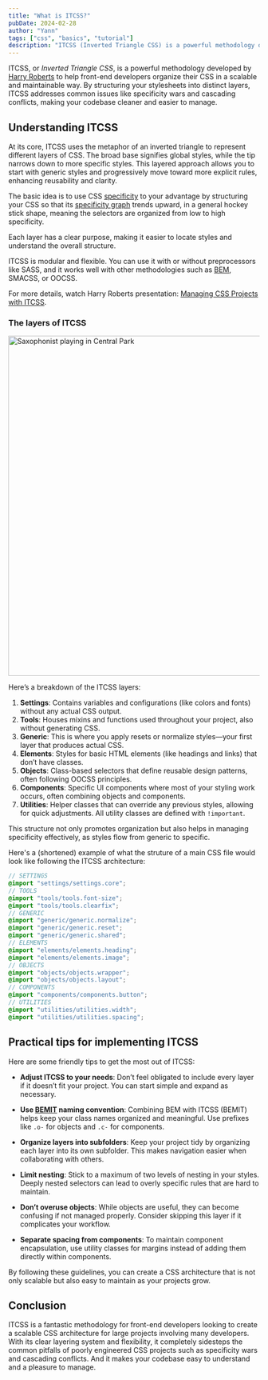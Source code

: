 ```yaml
---
title: "What is ITCSS?"
pubDate: 2024-02-28
author: "Yann"
tags: ["css", "basics", "tutorial"]
description: "ITCSS (Inverted Triangle CSS) is a powerful methodology developed by Harry Roberts to help front-end developers organize their CSS in a scalable and maintainable way. It addresses common issues like specificity wars and cascading conflicts, making your codebase cleaner and easier to manage."
---
```




ITCSS, or _Inverted Triangle CSS_, is a powerful methodology developed by [Harry Roberts](https://twitter.com/csswizardry) to help front-end developers organize their CSS in a scalable and maintainable way. By structuring your stylesheets into distinct layers, ITCSS addresses common issues like specificity wars and cascading conflicts, making your codebase cleaner and easier to manage.

## Understanding ITCSS

At its core, ITCSS uses the metaphor of an inverted triangle to represent different layers of CSS. The broad base signifies global styles, while the tip narrows down to more specific styles. This layered approach allows you to start with generic styles and progressively move toward more explicit rules, enhancing reusability and clarity.

The basic idea is to use CSS [specificity][specificity] to your advantage by structuring your CSS so that its [specificity graph][graph] trends upward, in a general hockey stick shape, meaning the selectors are organized from low to high specificity.

Each layer has a clear purpose, making it easier to locate styles and understand the overall structure.

ITCSS is modular and flexible. You can use it with or without preprocessors like SASS, and it works well with other methodologies such as [BEM][bem], SMACSS, or OOCSS.

For more details, watch Harry Roberts presentation: [Managing CSS Projects with ITCSS][youtube].

### The layers of ITCSS

<Image
  class="mb-lg1"
  src={triangle}
  width="680"
  alt="Saxophonist playing in Central Park"
/>

Here’s a breakdown of the ITCSS layers:

1. **Settings**: Contains variables and configurations (like colors and fonts) without any actual CSS output.
2. **Tools**: Houses mixins and functions used throughout your project, also without generating CSS.
3. **Generic**: This is where you apply resets or normalize styles—your first layer that produces actual CSS.
4. **Elements**: Styles for basic HTML elements (like headings and links) that don’t have classes.
5. **Objects**: Class-based selectors that define reusable design patterns, often following OOCSS principles.
6. **Components**: Specific UI components where most of your styling work occurs, often combining objects and components.
7. **Utilities**: Helper classes that can override any previous styles, allowing for quick adjustments. All utility classes are defined with `!important`.

This structure not only promotes organization but also helps in managing specificity effectively, as styles flow from generic to specific.

Here's a (shortened) example of what the struture of a main CSS file would look like following the ITCSS architecture:

```scss
// SETTINGS
@import "settings/settings.core";
// TOOLS
@import "tools/tools.font-size";
@import "tools/tools.clearfix";
// GENERIC
@import "generic/generic.normalize";
@import "generic/generic.reset";
@import "generic/generic.shared";
// ELEMENTS
@import "elements/elements.heading";
@import "elements/elements.image";
// OBJECTS
@import "objects/objects.wrapper";
@import "objects/objects.layout";
// COMPONENTS
@import "components/components.button";
// UTILITIES
@import "utilities/utilities.width";
@import "utilities/utilities.spacing";
```

## Practical tips for implementing ITCSS

Here are some friendly tips to get the most out of ITCSS:

- **Adjust ITCSS to your needs**: Don’t feel obligated to include every layer if it doesn’t fit your project. You can start simple and expand as necessary.

- **Use [BEMIT][bemit] naming convention**: Combining BEM with ITCSS (BEMIT) helps keep your class names organized and meaningful. Use prefixes like `.o-` for objects and `.c-` for components.

- **Organize layers into subfolders**: Keep your project tidy by organizing each layer into its own subfolder. This makes navigation easier when collaborating with others.

- **Limit nesting**: Stick to a maximum of two levels of nesting in your styles. Deeply nested selectors can lead to overly specific rules that are hard to maintain.

- **Don’t overuse objects**: While objects are useful, they can become confusing if not managed properly. Consider skipping this layer if it complicates your workflow.

- **Separate spacing from components**: To maintain component encapsulation, use utility classes for margins instead of adding them directly within components.

By following these guidelines, you can create a CSS architecture that is not only scalable but also easy to maintain as your projects grow.

## Conclusion

ITCSS is a fantastic methodology for front-end developers looking to create a scalable CSS architecture for large projects involving many developers. With its clear layering system and flexibility, it completely sidesteps the common pitfalls of poorly engineered CSS projects such as specificity wars and cascading conflicts. And it makes your codebase easy to understand and a pleasure to manage.

[bem]: /blog/what-is-bem
[graph]: https://jonassebastianohlsson.com/specificity-graph/
[specificity]: https://developer.mozilla.org/en-US/docs/Web/CSS/Specificity
[bemit]: https://csswizardry.com/2015/08/bemit-taking-the-bem-naming-convention-a-step-further/
[youtube]: https://youtube.com/watch?v=1OKZOV-iLj4&t=646
